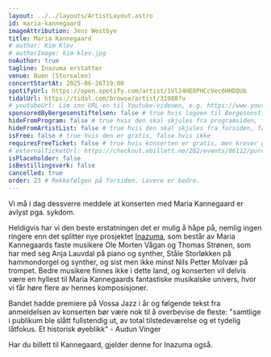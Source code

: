 ```yaml
---
layout: ../../layouts/ArtistLayout.astro
id: maria-kannegaard
imageAttribution: Jens Westbye
title: Maria Kannegaard
# author: Kim Klev
# authorImage: kim-klev.jpg
noAuthor: true
tagline: Inazuma erstatter
venue: Buen (Storsalen)
concertStartAt: 2025-06-26T19:00
spotifyUrl: https://open.spotify.com/artist/1Vl24HE8PHCcVec6HHDQUb
tidalUrl: https://tidal.com/browse/artist/31988?u
# youtubeUrl: Lim inn URL-en til Youtube-videoen, e.g. https://www.youtube.com/watch?v=iUd7MoKsRFE
sponsoredByBergesenstiftelsen: false # true hvis logoen til Bergesenstiftelsen skal vises, false hvis ikke
hideFromProgram: false # true hvis den skal skjules fra programsiden, false hvis den skal vises
hideFromArtistList: false # true hvis den skal skjules fra forsiden, false hvis den skal vises
isFree: false # true hvis den er gratis, false hvis ikke
requiresFreeTicket: false # true hvis konserten er gratis, men krever gratisbillett
# externalTicketUrl: https://checkout.ebillett.no/202/events/86112/purchase/setup
isPlaceholder: false
isBestillingsverk: false
cancelled: true
order: 23 # Rekkefølgen på forsiden. Lavere er bedre.
---
```


Vi må i dag dessverre meddele at konserten med Maria Kannegaard er avlyst pga. sykdom.

Heldigvis har vi den beste erstatningen det er mulig å håpe på, nemlig ingen ringere enn det splitter nye prosjektet <a href="/artist/inazuma" class="link">Inazuma</a>, som består av Maria Kannegaards faste musikere Ole Morten Vågan og Thomas Strønen, som har med seg Anja Lauvdal på piano og synther, Ståle Storløkken på hammondorgel og synther, og sist men ikke minst Nils Petter Molvær på trompet. Bedre musikere finnes ikke i dette land, og konserten vil delvis være en hyllest til Maria Kannegaards fantastiske musikalske univers, hvor vi får høre flere av hennes komposisjoner.

Bandet hadde premiere på Vossa Jazz i år og følgende tekst fra anmeldelsen av konserten bør være nok til å overbevise de fleste: "samtlige i publikum ble slått fullstendig ut, av total tilstedeværelse og et tydelig låtfokus. Et historisk øyeblikk" - Audun Vinger

Har du billett til Kannegaard, gjelder denne for Inazuma også.
